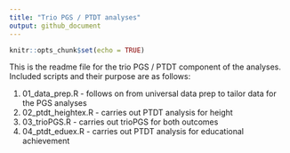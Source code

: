 ```yaml
---
title: "Trio PGS / PTDT analyses"
output: github_document
---
```


```r
knitr::opts_chunk$set(echo = TRUE)
```

This is the readme file for the trio PGS / PTDT component of the analyses. Included scripts and their purpose are as follows:

1. 01_data_prep.R - follows on from universal data prep to tailor data for the PGS analyses
2. 02_ptdt_heightex.R - carries out PTDT analysis for height
3. 03_trioPGS.R - carries out trioPGS for both outcomes
4. 04_ptdt_eduex.R - carries out PTDT analysis for educational achievement


